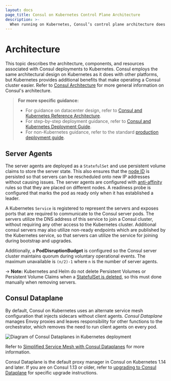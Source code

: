 ```yaml
---
layout: docs
page_title: Consul on Kubernetes Control Plane Architecture
description: >-
  When running on Kubernetes, Consul’s control plane architecture does not change significantly. Server agents are deployed as a StatefulSet with a persistent volume, while client agents can run as a k8s DaemonSet with an exposed API port or be omitted with Consul Dataplanes.
---
```


# Architecture

This topic describes the architecture, components, and resources associated with Consul deployments to Kubernetes. Consul employs the same architectural design on Kubernetes as it does with other platforms, but Kubernetes provides additional benefits that make operating a Consul cluster easier. Refer to [Consul Architecture](/docs/architecture) for more general information on Consul's architecture.

> **For more specific guidance:**
> - For guidance on datacenter design, refer to [Consul and Kubernetes Reference Architecture](/consul/tutorials/kubernetes-production/kubernetes-reference-architecture).
> - For step-by-step deployment guidance, refer to [Consul and Kubernetes Deployment Guide](/consul/tutorials/kubernetes-production/kubernetes-deployment-guide).
> - For non-Kubernetes guidance, refer to the standard [production deployment guide](/consul/tutorials/production-deploy/deployment-guide).

## Server Agents

The server agents are deployed as a `StatefulSet` and use persistent volume
claims to store the server state. This also ensures that the
[node ID](/docs/agent/config/config-files#node_id) is persisted so that servers
can be rescheduled onto new IP addresses without causing issues. The server agents
are configured with
[anti-affinity](https://kubernetes.io/docs/concepts/configuration/assign-pod-node/#affinity-and-anti-affinity)
rules so that they are placed on different nodes. A readiness probe is
configured that marks the pod as ready only when it has established a leader.

A Kubernetes `Service` is registered to represent the servers and exposes ports that are required to communicate to the Consul server pods.
The servers utilize the DNS address of this service to join a Consul cluster, without requiring any other access to the Kubernetes cluster. Additional consul servers may also utilize non-ready endpoints which are published by the Kubernetes service, so that servers can utilize the service for joining during bootstrap and upgrades.

Additionally, a **PodDisruptionBudget** is configured so the Consul server
cluster maintains quorum during voluntary operational events. The maximum
unavailable is `(n/2)-1` where `n` is the number of server agents.

-> **Note:** Kubernetes and Helm do not delete Persistent Volumes or Persistent
Volume Claims when a
[StatefulSet is deleted](https://kubernetes.io/docs/concepts/workloads/controllers/statefulset/#stable-storage),
so this must done manually when removing servers.

## Consul Dataplane

By default, Consul on Kubernetes uses an alternate service mesh configuration that injects sidecars without client agents. _Consul Dataplane_ manages Envoy proxies and leaves responsibility for other functions to the orchestrator, which removes the need to run client agents on every pod.

![Diagram of Consul Dataplanes in Kubernetes deployment](/img/dataplanes-diagram.png)

Refer to [Simplified Service Mesh with Consul Dataplanes](/docs/connect/dataplane/index) for more information.

Consul Dataplane is the default proxy manager in Consul on Kubernetes 1.14 and later. If you are on Consul 1.13 or older, refer to [upgrading to Consul Dataplane](/docs/k8s/upgrade#upgrading-to-consul-dataplanes) for specific upgrade instructions.
